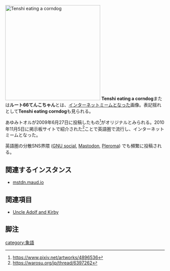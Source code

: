 [[File:Tenshi-eating-a-corndog.jpg|thumb|300px|right|Tenshi eating a corndog]]
'''Tenshi eating a corndog'''または'''ルート66てんこちゃん'''とは、[[インターネットミーム]]となった画像。表記揺れとして'''Tenshi eating corndog'''も見られる。

あゆみトオルが2009年6月27日に投稿したもの<ref>https://www.pixiv.net/artworks/4896536</ref>がオリジナルとみられる。2010年11月5日に掲示板サイトで紹介された<ref>https://warosu.org/jp/thread/6397262</ref>ことで英語圏で流行し、インターネットミームとなった。

英語圏の分散SNS界隈 ([[GNU social]], [[Mastodon]], [[Pleroma]]) でも頻繁に投稿される。

==関連するインスタンス==
* [[mstdn.maud.io]]

==関連項目==
* [[Uncle Adolf and Kirby]]

==脚注==
<references />

[[category:象語]]
{{DEFAULTSORT:tenshieatingacorndog}}